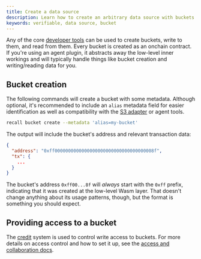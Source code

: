 ```yaml
---
title: Create a data source
description: Learn how to create an arbitrary data source with buckets.
keywords: verifiable, data source, bucket
---
```


Any of the core [developer tools](/tools/cli) can be used to create buckets, write to them, and read
from them. Every bucket is created as an onchain contract. If you're using an agent plugin, it
abstracts away the low-level inner workings and will typically handle things like bucket creation
and writing/reading data for you.

## Bucket creation

The following commands will create a bucket with some metadata. Although optional, it's recommended
to include an `alias` metadata field for easier identification as well as compatibility with the
[S3 adapter](/tools/s3) or agent tools.

```sh
recall bucket create --metadata 'alias=my-bucket'
```

The output will include the bucket's address and relevant transaction data:

```json
{
  "address": "0xff0000000000000000000000000000000000008f",
  "tx": {
    ...
  }
}
```

The bucket's address `0xff00...8f` will _always_ start with the `0xff` prefix, indicating that it
was created at the low-level Wasm layer. That doesn't change anything about its usage patterns,
though, but the format is something you should expect.

## Providing access to a bucket

The [credit](/intro/concepts#credit) system is used to control write access to buckets. For more
details on access control and how to set it up, see the
[access and collaboration docs](/agents/access).
